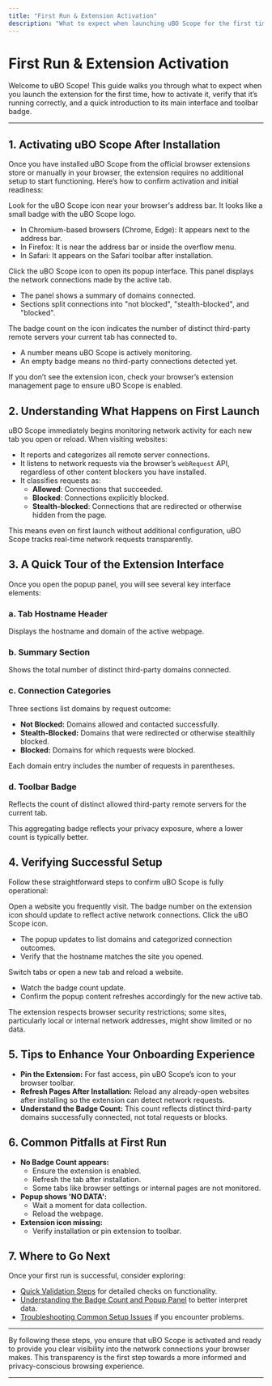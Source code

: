 ```yaml
---
title: "First Run & Extension Activation"
description: "What to expect when launching uBO Scope for the first time. Walkthrough of activating the extension, verifying successful setup, and a brief introduction to the extension’s main interface and toolbar badge."
---
```


# First Run & Extension Activation

Welcome to uBO Scope! This guide walks you through what to expect when you launch the extension for the first time, how to activate it, verify that it’s running correctly, and a quick introduction to its main interface and toolbar badge.

---

## 1. Activating uBO Scope After Installation

Once you have installed uBO Scope from the official browser extensions store or manually in your browser, the extension requires no additional setup to start functioning. Here’s how to confirm activation and initial readiness:

<Steps>
<Step title="Locate the Extension Icon in Your Browser Toolbar">
Look for the uBO Scope icon near your browser's address bar. It looks like a small badge with the uBO Scope logo.

- In Chromium-based browsers (Chrome, Edge): It appears next to the address bar.
- In Firefox: It is near the address bar or inside the overflow menu.
- In Safari: It appears on the Safari toolbar after installation.

</Step>
<Step title="Click the Extension Icon to Open the Popup Panel">
Click the uBO Scope icon to open its popup interface. This panel displays the network connections made by the active tab.

- The panel shows a summary of domains connected.
- Sections split connections into "not blocked", "stealth-blocked", and "blocked".

</Step>
<Step title="Confirm the Badge Count Appears on the Toolbar Icon">
The badge count on the icon indicates the number of distinct third-party remote servers your current tab has connected to.

- A number means uBO Scope is actively monitoring.
- An empty badge means no third-party connections detected yet.

</Step>
</Steps>

<Tip>
If you don’t see the extension icon, check your browser’s extension management page to ensure uBO Scope is enabled.
</Tip>

## 2. Understanding What Happens on First Launch

uBO Scope immediately begins monitoring network activity for each new tab you open or reload. When visiting websites:

- It reports and categorizes all remote server connections.
- It listens to network requests via the browser’s `webRequest` API, regardless of other content blockers you have installed.
- It classifies requests as:
  - **Allowed**: Connections that succeeded.
  - **Blocked**: Connections explicitly blocked.
  - **Stealth-blocked**: Connections that are redirected or otherwise hidden from the page.

This means even on first launch without additional configuration, uBO Scope tracks real-time network requests transparently.

## 3. A Quick Tour of the Extension Interface

Once you open the popup panel, you will see several key interface elements:

### a. Tab Hostname Header
Displays the hostname and domain of the active webpage.

### b. Summary Section
Shows the total number of distinct third-party domains connected.

### c. Connection Categories
Three sections list domains by request outcome:

- **Not Blocked:** Domains allowed and contacted successfully.
- **Stealth-Blocked:** Domains that were redirected or otherwise stealthily blocked.
- **Blocked:** Domains for which requests were blocked.

Each domain entry includes the number of requests in parentheses.

### d. Toolbar Badge
Reflects the count of distinct allowed third-party remote servers for the current tab.

This aggregating badge reflects your privacy exposure, where a lower count is typically better.

## 4. Verifying Successful Setup

Follow these straightforward steps to confirm uBO Scope is fully operational:

<Steps>
<Step title="Load a Trusted Website">
Open a website you frequently visit.

<Check>
The badge number on the extension icon should update to reflect active network connections.
</Check>
</Step>
<Step title="Open the Popup Panel for Details">
Click the uBO Scope icon.

- The popup updates to list domains and categorized connection outcomes.
- Verify that the hostname matches the site you opened.
</Step>
<Step title="Navigate to a Different Tab and Refresh">
Switch tabs or open a new tab and reload a website.

- Watch the badge count update.
- Confirm the popup content refreshes accordingly for the new active tab.
</Step>
</Steps>

<Note>
The extension respects browser security restrictions; some sites, particularly local or internal network addresses, might show limited or no data.
</Note>

## 5. Tips to Enhance Your Onboarding Experience

- **Pin the Extension:** For fast access, pin uBO Scope’s icon to your browser toolbar.
- **Refresh Pages After Installation:** Reload any already-open websites after installing so the extension can detect network requests.
- **Understand the Badge Count:** This count reflects distinct third-party domains successfully connected, not total requests or blocks.

## 6. Common Pitfalls at First Run

- **No Badge Count appears:**
  - Ensure the extension is enabled.
  - Refresh the tab after installation.
  - Some tabs like browser settings or internal pages are not monitored.
- **Popup shows 'NO DATA':**
  - Wait a moment for data collection.
  - Reload the webpage.
- **Extension icon missing:**
  - Verify installation or pin extension to toolbar.

## 7. Where to Go Next

Once your first run is successful, consider exploring:

- [Quick Validation Steps](getting-started/initial-usage-validation/quick-validation) for detailed checks on functionality.
- [Understanding the Badge Count and Popup Panel](guides/interpreting-results/badge-and-popup-guide) to better interpret data.
- [Troubleshooting Common Setup Issues](getting-started/initial-usage-validation/common-setup-issues) if you encounter problems.

---

By following these steps, you ensure that uBO Scope is activated and ready to provide you clear visibility into the network connections your browser makes. This transparency is the first step towards a more informed and privacy-conscious browsing experience.

---